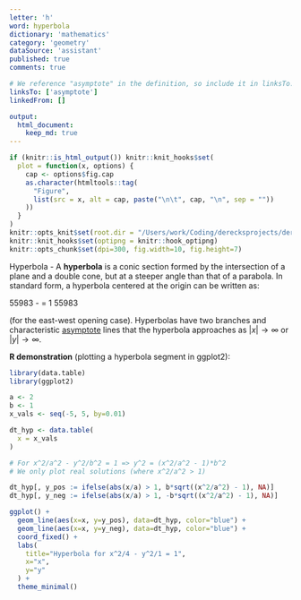 ```yaml
---
letter: 'h'
word: hyperbola
dictionary: 'mathematics'
category: 'geometry'
dataSource: 'assistant'
published: true
comments: true

# We reference "asymptote" in the definition, so include it in linksTo.
linksTo: ['asymptote']
linkedFrom: []

output:
  html_document:
    keep_md: true
---
```


```r
if (knitr::is_html_output()) knitr::knit_hooks$set(
  plot = function(x, options) {
    cap <- options$fig.cap
    as.character(htmltools::tag(
      "Figure",
      list(src = x, alt = cap, paste("\n\t", cap, "\n", sep = ""))
    ))
  }
)
knitr::opts_knit$set(root.dir = "/Users/work/Coding/derecksprojects/derecksnotes.com-playground/derecksnotes.com/client/src/app/dictionaries/mathematics/definitions")
knitr::knit_hooks$set(optipng = knitr::hook_optipng)
knitr::opts_chunk$set(dpi=300, fig.width=10, fig.height=7)
```

<a id="hyperbola">Hyperbola</a> - A **hyperbola** is a conic section formed by the intersection of a plane and a double cone, but at a steeper angle than that of a parabola. In standard form, a hyperbola centered at the origin can be written as:

55983
\frac{x^2}{a^2} - \frac{y^2}{b^2} = 1
55983

(for the east-west opening case). Hyperbolas have two branches and characteristic [asymptote](#asymptote) lines that the hyperbola approaches as $|x|\to \infty$ or $|y|\to \infty$.

**R demonstration** (plotting a hyperbola segment in ggplot2):

```r
library(data.table)
library(ggplot2)

a <- 2
b <- 1
x_vals <- seq(-5, 5, by=0.01)

dt_hyp <- data.table(
  x = x_vals
)

# For x^2/a^2 - y^2/b^2 = 1 => y^2 = (x^2/a^2 - 1)*b^2
# We only plot real solutions (where x^2/a^2 > 1)

dt_hyp[, y_pos := ifelse(abs(x/a) > 1, b*sqrt((x^2/a^2) - 1), NA)]
dt_hyp[, y_neg := ifelse(abs(x/a) > 1, -b*sqrt((x^2/a^2) - 1), NA)]

ggplot() +
  geom_line(aes(x=x, y=y_pos), data=dt_hyp, color="blue") +
  geom_line(aes(x=x, y=y_neg), data=dt_hyp, color="blue") +
  coord_fixed() +
  labs(
    title="Hyperbola for x^2/4 - y^2/1 = 1",
    x="x", 
    y="y"
  ) +
  theme_minimal()
```

